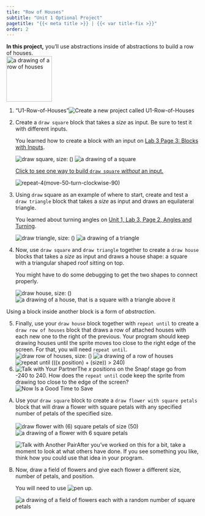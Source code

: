 ```yaml
---
tile: "Row of Houses"
subtitle: "Unit 1 Optional Project"
pagetitle: "{{< meta title >}} | {{< var title-fix >}}"
order: 2
---
```


::: learn
<p><strong>In this project,</strong> you'll use abstractions inside of abstractions to build a row of houses.<br /> <img src="/img/1-introduction/row-of-houses-size-100.png" title="a drawing of a row of houses" alt="a drawing of a row of houses" class="ms-4 noshadow" style="height: 119px;"/></p>
:::

::: {#first .forYouToDo}
<ol>

<li>

::: newProject
["U1-Row-of-Houses"]{.text}<img src="/img/icons/new-project-called.png" title="Create a new project called U1-Row-of-Houses" alt="Create a new project called U1-Row-of-Houses"/>
:::

</li>

<li>

Create a `draw square` block that takes a <var>size</var> as input. Be sure to test it with different inputs.<br />

::: sidenote
You learned how to create a block with an input on <a href="/unit-1/lab-3/3-blocks-with-inputs.html" title="Lab 3 Page 3: Blocks with Inputs">Lab 3 Page 3: Blocks with Inputs</a>.
:::

<img src="/img/1-introduction/draw-square-size.png" title="draw square, size: ()" alt="draw square, size: ()" class="ms-4"/> <img src="/img/1-introduction/square-size-100.png" title="a drawing of a square" alt="a drawing of a square" class="ms-4 noshadow"/>

::: endnote
<a href="#hint-square" data-bs-toggle="collapse" title="Click to see one way to build draw square without an input.">Click to see one way to build `draw square` <em>without</em> an input.</a>

::: {#hint-square .collapse}
<img src="/img/1-introduction/draw-square-def-repeat-4(move-50-turn-right-90).png" title="pen down, repeat 4 (move 50 steps, turn CW 90 degrees)" alt="repeat-4(move-50-turn-clockwise-90)" class="ms-4"/>
:::
:::

</li>

<li>

Using `draw` square as an example of where to start, create and test a `draw triangle` block that takes a <var>size</var> as input and draws an equilateral triangle.<br />

::: sidenote
You learned about turning angles on <a href="/unit-1/lab-3/2-exploring-snap-drawing-motion.qmd" title="Unit 1, Lab 3, Page 2, Angles and Turning">Unit 1, Lab 3, Page 2, Angles and Turning</a>.
:::

<img src="/img/1-introduction/draw-triangle-size.png" title="draw triangle, size: ()" alt="draw triangle, size: ()" class="ms-4"/> <img src="/img/1-introduction/triangle-size-100.png" title="a drawing of a triangle" alt="a drawing of a triangle" class="ms-4 noshadow"/>

</li>

<li>

Now, use `draw square` and `draw triangle` together to create a `draw house` blocks that takes a <var>size</var> as input and draws a house shape: a square with a triangular shaped roof sitting on top.<br />

::: sidenote
You might have to do some debugging to get the two shapes to connect properly.
:::

<img src="/img/1-introduction/draw-house-size.png" title="draw house, size: ()" alt="draw house, size: ()" class="ms-4"/> <img src="/img/1-introduction/house-size-100.png" title="a drawing of a house, that is a square with a triangle above it" alt="a drawing of a house, that is a square with a triangle above it" class="ms-4 noshadow"/>

</li>

</ol>
:::

::: takeNote
Using a block inside another block is a form of <em>abstraction</em>.
:::

::: forYouToDo
<ol start="5">

<li>Finally, use your `draw house` block together with `repeat until` to create a `draw row of houses` block that draws a row of attached houses with each new one to the right of the previous. Your program should keep drawing houses until the sprite moves too close to the right edge of the screen. For that, you will need `repeat until`.<br /> <img src="/img/1-introduction/draw-row-of-houses-size.png" title="draw row of houses, size: ()" alt="draw row of houses, size: ()" class="ms-4"/> <img src="/img/1-introduction/row-of-houses-size-100.png" title="a drawing of a row of houses" alt="a drawing of a row of houses" class="ms-4 noshadow"/><br /> <img src="/img/1-introduction/repeat-until-(x-position+size-greater-than-240).png" title="repeat until (((x position) + (size)) &gt; 240)" alt="repeat until (((x position) + (size)) &gt; 240)" class="ms-4"/></li>

<li><img src="/img/icons/talk-with-your-partner.png" title="Talk with Your Partner" alt="Talk with Your Partner" class="inline"/>The <em>x</em> positions on the Snap<em>!</em> stage go from -240 to 240. How does the `repeat until` code keep the sprite from drawing too close to the edge of the screen? <img src="/img/icons/save-mini.png" title="Now Is a Good Time to Save" alt="Now Is a Good Time to Save" class="inline"/></li>

</ol>
:::

::: takeItFurther
<ol type="A">

<li>Use your `draw square` block to create a `draw flower with square petals` block that will draw a flower with square petals with any specified number of petals of the specified size.<br />\
<img src="/img/1-introduction/draw-flower-with-6-petals-of-size-50.png" title="draw flower with (6) square petals of size (50)" alt="draw flower with (6) square petals of size (50)" class="ms-4"/> <img src="/img/1-introduction/flower-with-6-square-petals.png" title="a drawing of a flower with 6 square petals" alt="a drawing of a flower with 6 square petals" class="ms-4"/><br /></li>

::: endnote
<img src="/img/icons/talk-with-another-pair-mini.png" title="Talk with Another Pair" alt="Talk with Another Pair" class="inline"/>After you've worked on this for a bit, take a moment to look at what others have done. If you see something you like, think how you could use that idea in your program.
:::

<li>

Now, draw a field of flowers and give each flower a different size, number of petals, and position.<br />

::: sidenote
You will need to use <img src="/img/blocks/pen-up-full-size.png" title="pen up" alt="pen up" class="inline"/>.
:::

<img src="/img/1-introduction/field-of-flowers.png" title="a drawing of a field of flowers each with a random number of square petals" alt="a drawing of a field of flowers each with a random number of square petals" class="ms-4 noshadow"/><br />

</li>

</ol>
:::
